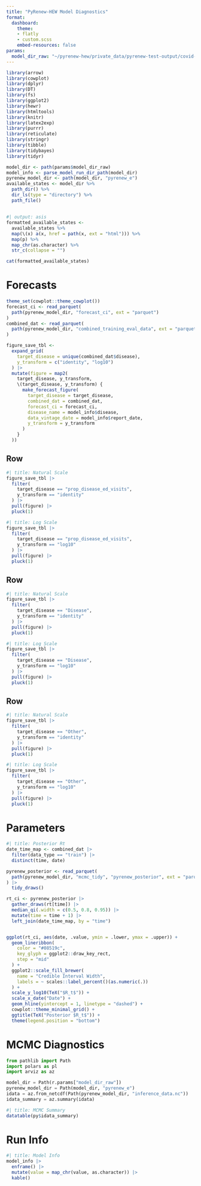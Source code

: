 ```yaml
---
title: "PyRenew-HEW Model Diagnostics"
format:
  dashboard:
    theme:
    - flatly
    - custom.scss
    embed-resources: false
params:
  model_dir_raw: "~/pyrenew-hew/private_data/pyrenew-test-output/covid-19_r_2024-11-22_f_2024-08-19_t_2024-11-16/model_runs/CA" # pragma: allowlist-secret
---
```

<!-- Would like embed-resources to be true, but the current version is problematic with blobfuse -->

```r
library(arrow)
library(cowplot)
library(dplyr)
library(DT)
library(fs)
library(ggplot2)
library(hewr)
library(htmltools)
library(knitr)
library(latex2exp)
library(purrr)
library(reticulate)
library(stringr)
library(tibble)
library(tidybayes)
library(tidyr)

model_dir <- path(params$model_dir_raw)
model_info <- parse_model_run_dir_path(model_dir)
pyrenew_model_dir <- path(model_dir, "pyrenew_e")
available_states <- model_dir %>%
  path_dir() %>%
  dir_ls(type = "directory") %>%
  path_file()
```

## {.sidebar}

```r
#| output: asis
formatted_available_states <-
  available_states %>%
  map(\(x) a(x, href = path(x, ext = "html"))) %>%
  map(p) %>%
  map_chr(as.character) %>%
  str_c(collapse = "")

cat(formatted_available_states)
```


# Forecasts {scrolling="true"}
```r
theme_set(cowplot::theme_cowplot())
forecast_ci <- read_parquet(
  path(pyrenew_model_dir, "forecast_ci", ext = "parquet")
)
combined_dat <- read_parquet(
  path(pyrenew_model_dir, "combined_training_eval_data", ext = "parquet")
)

figure_save_tbl <-
  expand_grid(
    target_disease = unique(combined_dat$disease),
    y_transform = c("identity", "log10")
  ) |>
  mutate(figure = map2(
    target_disease, y_transform,
    \(target_disease, y_transform) {
      make_forecast_figure(
        target_disease = target_disease,
        combined_dat = combined_dat,
        forecast_ci = forecast_ci,
        disease_name = model_info$disease,
        data_vintage_date = model_info$report_date,
        y_transform = y_transform
      )
    }
  ))
```

## Row {.tabset}

```r
#| title: Natural Scale
figure_save_tbl |>
  filter(
    target_disease == "prop_disease_ed_visits",
    y_transform == "identity"
  ) |>
  pull(figure) |>
  pluck(1)
```

```r
#| title: Log Scale
figure_save_tbl |>
  filter(
    target_disease == "prop_disease_ed_visits",
    y_transform == "log10"
  ) |>
  pull(figure) |>
  pluck(1)
```

## Row {.tabset}

```r
#| title: Natural Scale
figure_save_tbl |>
  filter(
    target_disease == "Disease",
    y_transform == "identity"
  ) |>
  pull(figure) |>
  pluck(1)
```

```r
#| title: Log Scale
figure_save_tbl |>
  filter(
    target_disease == "Disease",
    y_transform == "log10"
  ) |>
  pull(figure) |>
  pluck(1)
```

## Row {.tabset}

```r
#| title: Natural Scale
figure_save_tbl |>
  filter(
    target_disease == "Other",
    y_transform == "identity"
  ) |>
  pull(figure) |>
  pluck(1)
```

```r
#| title: Log Scale
figure_save_tbl |>
  filter(
    target_disease == "Other",
    y_transform == "log10"
  ) |>
  pull(figure) |>
  pluck(1)
```

# Parameters

```r
#| title: Posterior Rt
date_time_map <- combined_dat |>
  filter(data_type == "train") |>
  distinct(time, date)

pyrenew_posterior <- read_parquet(
  path(pyrenew_model_dir, "mcmc_tidy", "pyrenew_posterior", ext = "parquet")
) |>
  tidy_draws()

rt_ci <- pyrenew_posterior |>
  gather_draws(rt[time]) |>
  median_qi(.width = c(0.5, 0.8, 0.95)) |>
  mutate(time = time + 1) |>
  left_join(date_time_map, by = "time")


ggplot(rt_ci, aes(date, .value, ymin = .lower, ymax = .upper)) +
  geom_lineribbon(
    color = "#08519c",
    key_glyph = ggplot2::draw_key_rect,
    step = "mid"
  ) +
  ggplot2::scale_fill_brewer(
    name = "Credible Interval Width",
    labels = ~ scales::label_percent()(as.numeric(.))
  ) +
  scale_y_log10(TeX("$R_t$")) +
  scale_x_date("Date") +
  geom_hline(yintercept = 1, linetype = "dashed") +
  cowplot::theme_minimal_grid() +
  ggtitle(TeX("Posterior $R_t$")) +
  theme(legend.position = "bottom")
```


# MCMC Diagnostics

```python
from pathlib import Path
import polars as pl
import arviz as az

model_dir = Path(r.params["model_dir_raw"])
pyrenew_model_dir = Path(model_dir, "pyrenew_e")
idata = az.from_netcdf(Path(pyrenew_model_dir, "inference_data.nc"))
idata_summary = az.summary(idata)
```

```r
#| title: MCMC Summary
datatable(py$idata_summary)
```

# Run Info

```r
#| title: Model Info
model_info |>
  enframe() |>
  mutate(value = map_chr(value, as.character)) |>
  kable()
```
